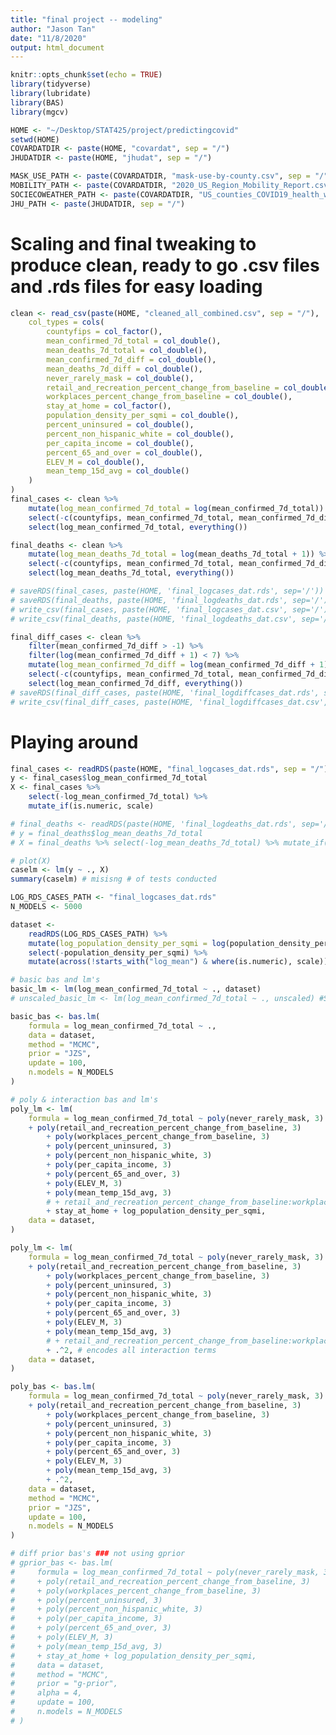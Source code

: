 ```yaml
---
title: "final project -- modeling"
author: "Jason Tan"
date: "11/8/2020"
output: html_document
---
```


```r
knitr::opts_chunk$set(echo = TRUE)
library(tidyverse)
library(lubridate)
library(BAS)
library(mgcv)
```


```r
HOME <- "~/Desktop/STAT425/project/predictingcovid"
setwd(HOME)
COVARDATDIR <- paste(HOME, "covardat", sep = "/")
JHUDATDIR <- paste(HOME, "jhudat", sep = "/")

MASK_USE_PATH <- paste(COVARDATDIR, "mask-use-by-county.csv", sep = "/")
MOBILITY_PATH <- paste(COVARDATDIR, "2020_US_Region_Mobility_Report.csv", sep = "/")
SOCIECOWEATHER_PATH <- paste(COVARDATDIR, "US_counties_COVID19_health_weather_data_julyonly.csv", sep = "/") # already filtered for july 15-26
JHU_PATH <- paste(JHUDATDIR, sep = "/")
```

# Scaling and final tweaking to produce clean, ready to go .csv files and .rds files for easy loading

```r
clean <- read_csv(paste(HOME, "cleaned_all_combined.csv", sep = "/"),
    col_types = cols(
        countyfips = col_factor(),
        mean_confirmed_7d_total = col_double(),
        mean_deaths_7d_total = col_double(),
        mean_confirmed_7d_diff = col_double(),
        mean_deaths_7d_diff = col_double(),
        never_rarely_mask = col_double(),
        retail_and_recreation_percent_change_from_baseline = col_double(),
        workplaces_percent_change_from_baseline = col_double(),
        stay_at_home = col_factor(),
        population_density_per_sqmi = col_double(),
        percent_uninsured = col_double(),
        percent_non_hispanic_white = col_double(),
        per_capita_income = col_double(),
        percent_65_and_over = col_double(),
        ELEV_M = col_double(),
        mean_temp_15d_avg = col_double()
    )
)
final_cases <- clean %>%
    mutate(log_mean_confirmed_7d_total = log(mean_confirmed_7d_total)) %>%
    select(-c(countyfips, mean_confirmed_7d_total, mean_confirmed_7d_diff, mean_deaths_7d_diff, mean_deaths_7d_total)) %>%
    select(log_mean_confirmed_7d_total, everything())

final_deaths <- clean %>%
    mutate(log_mean_deaths_7d_total = log(mean_deaths_7d_total + 1)) %>%
    select(-c(countyfips, mean_confirmed_7d_total, mean_confirmed_7d_diff, mean_deaths_7d_diff, mean_deaths_7d_total)) %>%
    select(log_mean_deaths_7d_total, everything())

# saveRDS(final_cases, paste(HOME, 'final_logcases_dat.rds', sep='/'))
# saveRDS(final_deaths, paste(HOME, 'final_logdeaths_dat.rds', sep='/'))
# write_csv(final_cases, paste(HOME, 'final_logcases_dat.csv', sep='/'))
# write_csv(final_deaths, paste(HOME, 'final_logdeaths_dat.csv', sep='/'))

final_diff_cases <- clean %>%
    filter(mean_confirmed_7d_diff > -1) %>%
    filter(log(mean_confirmed_7d_diff + 1) < 7) %>%
    mutate(log_mean_confirmed_7d_diff = log(mean_confirmed_7d_diff + 1)) %>%
    select(-c(countyfips, mean_confirmed_7d_total, mean_confirmed_7d_diff, mean_deaths_7d_diff, mean_deaths_7d_total)) %>%
    select(log_mean_confirmed_7d_diff, everything())
# saveRDS(final_diff_cases, paste(HOME, 'final_logdiffcases_dat.rds', sep='/'))
# write_csv(final_diff_cases, paste(HOME, 'final_logdiffcases_dat.csv', sep='/'))
```


# Playing around
```r
final_cases <- readRDS(paste(HOME, "final_logcases_dat.rds", sep = "/"))
y <- final_cases$log_mean_confirmed_7d_total
X <- final_cases %>%
    select(-log_mean_confirmed_7d_total) %>%
    mutate_if(is.numeric, scale)

# final_deaths <- readRDS(paste(HOME, 'final_logdeaths_dat.rds', sep='/'))
# y = final_deaths$log_mean_deaths_7d_total
# X = final_deaths %>% select(-log_mean_deaths_7d_total) %>% mutate_if(is.numeric, scale)

# plot(X)
caselm <- lm(y ~ ., X)
summary(caselm) # misisng # of tests conducted
```

```r
LOG_RDS_CASES_PATH <- "final_logcases_dat.rds"
N_MODELS <- 5000

dataset <-
    readRDS(LOG_RDS_CASES_PATH) %>%
    mutate(log_population_density_per_sqmi = log(population_density_per_sqmi)) %>% # log transform population density and remove the non-log transformed one
    select(-population_density_per_sqmi) %>%
    mutate(across(!starts_with("log_mean") & where(is.numeric), scale)) # scale

# basic bas and lm's
basic_lm <- lm(log_mean_confirmed_7d_total ~ ., dataset)
# unscaled_basic_lm <- lm(log_mean_confirmed_7d_total ~ ., unscaled) #SCALE UR DATA

basic_bas <- bas.lm(
    formula = log_mean_confirmed_7d_total ~ .,
    data = dataset,
    method = "MCMC",
    prior = "JZS",
    update = 100,
    n.models = N_MODELS
)

# poly & interaction bas and lm's
poly_lm <- lm(
    formula = log_mean_confirmed_7d_total ~ poly(never_rarely_mask, 3)
    + poly(retail_and_recreation_percent_change_from_baseline, 3)
        + poly(workplaces_percent_change_from_baseline, 3)
        + poly(percent_uninsured, 3)
        + poly(percent_non_hispanic_white, 3)
        + poly(per_capita_income, 3)
        + poly(percent_65_and_over, 3)
        + poly(ELEV_M, 3)
        + poly(mean_temp_15d_avg, 3)
        # + retail_and_recreation_percent_change_from_baseline:workplaces_percent_change_from_baseline
        + stay_at_home + log_population_density_per_sqmi,
    data = dataset,
)

poly_lm <- lm(
    formula = log_mean_confirmed_7d_total ~ poly(never_rarely_mask, 3)
    + poly(retail_and_recreation_percent_change_from_baseline, 3)
        + poly(workplaces_percent_change_from_baseline, 3)
        + poly(percent_uninsured, 3)
        + poly(percent_non_hispanic_white, 3)
        + poly(per_capita_income, 3)
        + poly(percent_65_and_over, 3)
        + poly(ELEV_M, 3)
        + poly(mean_temp_15d_avg, 3)
        # + retail_and_recreation_percent_change_from_baseline:workplaces_percent_change_from_baseline
        + .^2, # encodes all interaction terms
    data = dataset,
)

poly_bas <- bas.lm(
    formula = log_mean_confirmed_7d_total ~ poly(never_rarely_mask, 3)
    + poly(retail_and_recreation_percent_change_from_baseline, 3)
        + poly(workplaces_percent_change_from_baseline, 3)
        + poly(percent_uninsured, 3)
        + poly(percent_non_hispanic_white, 3)
        + poly(per_capita_income, 3)
        + poly(percent_65_and_over, 3)
        + poly(ELEV_M, 3)
        + poly(mean_temp_15d_avg, 3)
        + .^2,
    data = dataset,
    method = "MCMC",
    prior = "JZS",
    update = 100,
    n.models = N_MODELS
)

# diff prior bas's ### not using gprior
# gprior_bas <- bas.lm(
#     formula = log_mean_confirmed_7d_total ~ poly(never_rarely_mask, 3)
#     + poly(retail_and_recreation_percent_change_from_baseline, 3)
#     + poly(workplaces_percent_change_from_baseline, 3)
#     + poly(percent_uninsured, 3)
#     + poly(percent_non_hispanic_white, 3)
#     + poly(per_capita_income, 3)
#     + poly(percent_65_and_over, 3)
#     + poly(ELEV_M, 3)
#     + poly(mean_temp_15d_avg, 3)
#     + stay_at_home + log_population_density_per_sqmi,
#     data = dataset,
#     method = "MCMC",
#     prior = "g-prior",
#     alpha = 4,
#     update = 100,
#     n.models = N_MODELS
# )
```


